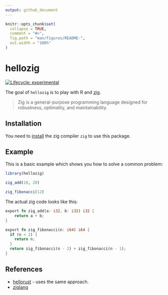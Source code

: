 ```yaml
---
output: github_document
---
```


<!-- README.md is generated from README.Rmd. Please edit that file -->

```r
knitr::opts_chunk$set(
  collapse = TRUE,
  comment = "#>",
  fig.path = "man/figures/README-",
  out.width = "100%"
)
```
# hellozig

<!-- badges: start -->
[![Lifecycle: experimental](https://img.shields.io/badge/lifecycle-experimental-orange.svg)](https://www.tidyverse.org/lifecycle/#experimental)
<!-- badges: end -->

The goal of `hellozig` is to play with R and [zig](https://ziglang.org/).

> Zig is a general-purpose programming language designed for robustness, optimality, and maintainability.

## Installation

You need to [install](https://github.com/ziglang/zig/wiki/Install-Zig-from-a-Package-Manager) the zig compiler `zig` to use this package.

## Example

This is a basic example which shows you how to solve a common problem:

```r
library(hellozig)

zig_add(10, 20)
```

```r
zig_fibonacci(12)
```

The actual zig code looks like this:

```rust
export fn zig_add(a: i32, b: i32) i32 {
    return a + b;
}

export fn zig_fibonacci(n: i64) i64 {
  if (n < 2) {
    return n;
  }
  return zig_fibonacci(n - 2) + zig_fibonacci(n - 1);
}
```

## References

* [hellorust](https://github.com/r-rust/hellorust) - uses the same approach.
* [ziglang](https://ziglang.org/)
